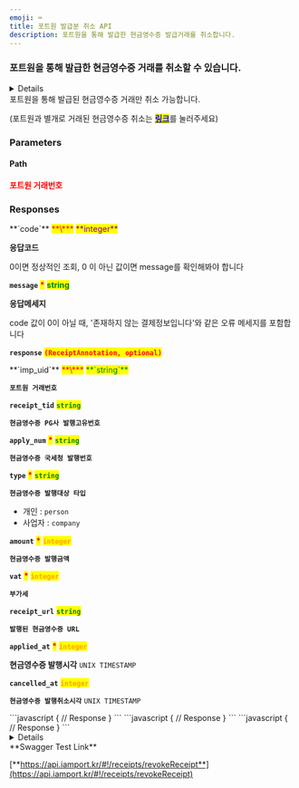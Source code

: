 ```yaml
---
emoji: ⌨
title: 포트원 발급분 취소 API
description: 포트원을 통해 발급한 현금영수증 발급거래를 취소합니다.
---
```




### 포트원을 통해 발급한 현금영수증 거래를 취소할 수 있습니다.

<Details>
<p slot="summary"><strong>지원되는 PG사 확인하기</strong></p>

- **KG 이니시스**
- **NHN KCP**
- **Settle Bank**
- **NICE Payments**
- **PayJoa(다우)**
- **KICC**

</Details>

<Swagger method="delete" path="/receipts/{imp_uid}" baseUrl="https://api.iamport.kr" summary="발급된 현금영수증을 취소하는 API입니다">
<SwaggerDescription>
포트원을 통해 발급된 현금영수증 거래만 취소 가능합니다.

(포트원과 별개로 거래된 현금영수증 취소는 [<mark style="color:blue;">**링크**</mark>](api-3)를 눌러주세요)

</SwaggerDescription>

### Parameters

#### Path

<SwaggerParameter name="imp_uid" type="String" required="true">
<mark style="color:red;">

**포트원 거래번호**

</mark>

</SwaggerParameter>

### Responses

<SwaggerResponse status="200: OK" description="성공">
<Tabs>
<Tab title="ReceiptResponse">
**`code`** <mark style="color:red;">**\***</mark> <mark style="color:purple;">**integer**</mark>

**응답코드**

0이면 정상적인 조회, 0 이 아닌 값이면 message를 확인해봐야 합니다

**`message`** <mark style="color:red;">**\***</mark> <mark style="color:green;">**string**</mark>

**응답메세지**

code 값이 0이 아닐 때, '존재하지 않는 결제정보입니다'와 같은 오류 메세지를 포함합니다

**`response`** <mark style="color:red;">**`(ReceiptAnnotation, optional)`**</mark>

</Tab>
</Tabs>

<Tabs>
<Tab title="ReceiptAnnotation">
**`imp_uid`** <mark style="color:red;">**\***</mark> <mark style="color:green;">**`string`**</mark>

**`포트원 거래번호`**

**`receipt_tid`** <mark style="color:green;">**`string`**</mark>

**`현금영수증 PG사 발행고유번호`**

**`apply_num`** <mark style="color:red;">**\***</mark> <mark style="color:green;">**`string`**</mark>

**`현금영수증 국세청 발행번호`**

**`type`** <mark style="color:red;">**\***</mark> <mark style="color:green;">**`string`**</mark>

**`현금영수증 발행대상 타입`**

- 개인 : `person`
- 사업자 : `company`

**`amount`** <mark style="color:red;">**\***</mark> <mark style="color:orange;">**`integer`**</mark>

**`현금영수증 발행금액`**

**`vat`** <mark style="color:red;">**\***</mark> <mark style="color:orange;">**`integer`**</mark>

**`부가세`**

**`receipt_url`** <mark style="color:green;">**`string`**</mark>

**`발행된 현금영수증 URL`**

**`applied_at`** <mark style="color:red;">**\***</mark> <mark style="color:orange;">**`integer`**</mark>

**현금영수증 발행시각** `UNIX TIMESTAMP`

**`cancelled_at`** <mark style="color:orange;">**`integer`**</mark>

**`현금영수증 발행취소시각`** `UNIX TIMESTAMP`

</Tab>
</Tabs>

</SwaggerResponse>

<SwaggerResponse status="400: Bad Request" description="포트원로 현금영수증이 발급된 적 없는 건에 대해서 발급취소 요청한 경우">
```javascript
{
    // Response
}
```

</SwaggerResponse>

<SwaggerResponse status="401: Unauthorized" description="인증 Token이 전달되지 않았거나 유효하지 않은 경우">
```javascript
{
    // Response
}
```

</SwaggerResponse>

<SwaggerResponse status="500: Internal Server Error" description="PG사로부터 현금영수증 발급취소 실패응답을 받은 경우">
```javascript
{
    // Response
}
```

</SwaggerResponse>

</Swagger>

<Details>
<p slot="summary">Response Model Schema</p>

```json
{
  "code": 0,
  "message": "string",
  "response": {
    "imp_uid": "string",
    "receipt_tid": "string",
    "apply_num": "string",
    "type": "person",
    "amount": 0,
    "vat": 0,
    "receipt_url": "string",
    "applied_at": 0,
    "cancelled_at": 0
  }
}
```

</Details>

<Hint style="success">
**Swagger Test Link**

[**https://api.iamport.kr/#!/receipts/revokeReceipt**](https://api.iamport.kr/#!/receipts/revokeReceipt)

</Hint>
